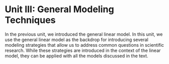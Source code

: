 # Unit III: General Modeling Techniques {-}

In the previous unit, we introduced the general linear model.  In this unit, we use the general linear model as the backdrop for introducing several modeling strategies that allow us to address common questions in scientific research.  While these strategies are introduced in the context of the linear model, they can be applied with all the models discussed in the text.
